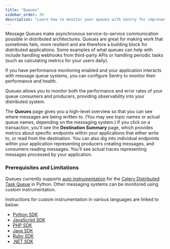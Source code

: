 ```yaml
---
title: "Queues"
sidebar_order: 30
description: "Learn how to monitor your queues with Sentry for improved application performance and health. "
---
```


<Include name="feature-limited-on-team-retention.mdx" />

Message Queues make asynchronous service-to-service communication possible in distributed architectures. Queues are great for making work that sometimes fails, more resilient and are therefore a building block for distributed applications. Some examples of what queues can help with include handling webhooks from third-party APIs or handling periodic tasks (such as calculating metrics for your users daily).

If you have performance monitoring enabled and your application interacts with message queue systems, you can configure Sentry to monitor their performance and health.

Queues allows you to monitor both the performance and error rates of your queue consumers and producers, providing observability into your distributed system.

The **Queues** page gives you a high-level overview so that you can see where messages are being written to. (You may see topic names or actual queue names, depending on the messaging system.) If you click on a transaction, you'll see the **Destination Summary** page, which provides metrics about specific endpoints within your applications that either write to, or read from the destination. You can also dig into individual endpoints within your application representing producers creating messages, and consumers reading messages. You'll see actual traces representing messages processed by your application.

<Arcade src="https://demo.arcade.software/6EU6i8RYw7QN1E5pU85D?embed&show_copy_link=true" />

### Prerequisites and Limitations

Queues currently supports [auto instrumentation](/platform-redirect/?next=%2Ftracing%2Finstrumentation%2Fautomatic-instrumentation) for the [Celery Distributed Task Queue](https://docs.celeryq.dev/en/stable/) in Python. Other messaging systems can be monitored using custom instrumentation.

Instructions for custom instrumentation in various languages are linked to below:

- [Python SDK](/platforms/python/tracing/instrumentation/custom-instrumentation/queues-module/)
- [JavaScript SDK](/platforms/javascript/guides/node/tracing/instrumentation/custom-instrumentation/queues-module/)
- [PHP SDK](/platforms/php/tracing/instrumentation/queues-module/)
- [Java SDK](/platforms/java/tracing/instrumentation/custom-instrumentation/queues-module/)
- [Ruby SDK](/platforms/ruby/tracing/instrumentation/custom-instrumentation/queues-module/)
- [.NET SDK](/platforms/dotnet/tracing/instrumentation/custom-instrumentation/queues-module/)
